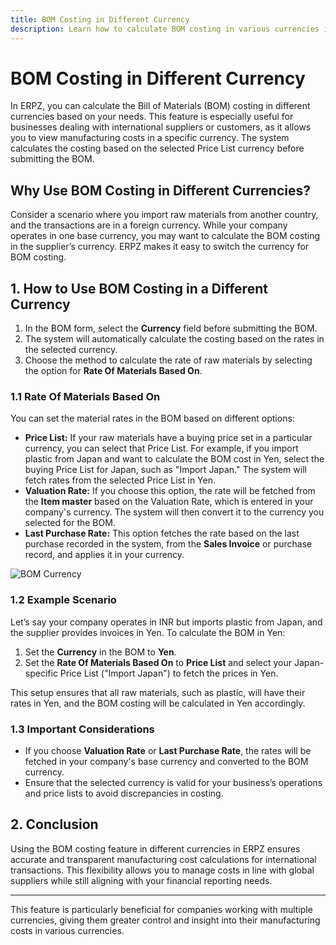 ```yaml
---
title: BOM Costing in Different Currency
description: Learn how to calculate BOM costing in various currencies in ERPZ.
---
```


# BOM Costing in Different Currency

In ERPZ, you can calculate the Bill of Materials (BOM) costing in different currencies based on your needs. This feature is especially useful for businesses dealing with international suppliers or customers, as it allows you to view manufacturing costs in a specific currency. The system calculates the costing based on the selected Price List currency before submitting the BOM.

## Why Use BOM Costing in Different Currencies?

Consider a scenario where you import raw materials from another country, and the transactions are in a foreign currency. While your company operates in one base currency, you may want to calculate the BOM costing in the supplier’s currency. ERPZ makes it easy to switch the currency for BOM costing.

## 1. How to Use BOM Costing in a Different Currency

1. In the BOM form, select the **Currency** field before submitting the BOM.  
2. The system will automatically calculate the costing based on the rates in the selected currency.
3. Choose the method to calculate the rate of raw materials by selecting the option for **Rate Of Materials Based On**.

### 1.1 Rate Of Materials Based On

You can set the material rates in the BOM based on different options:

- **Price List:** If your raw materials have a buying price set in a particular currency, you can select that Price List. For example, if you import plastic from Japan and want to calculate the BOM cost in Yen, select the buying Price List for Japan, such as "Import Japan." The system will fetch rates from the selected Price List in Yen.
- **Valuation Rate:** If you choose this option, the rate will be fetched from the **Item master** based on the Valuation Rate, which is entered in your company's currency. The system will then convert it to the currency you selected for the BOM.
- **Last Purchase Rate:** This option fetches the rate based on the last purchase recorded in the system, from the **Sales Invoice** or purchase record, and applies it in your currency.

![BOM Currency]()

### 1.2 Example Scenario

Let’s say your company operates in INR but imports plastic from Japan, and the supplier provides invoices in Yen. To calculate the BOM in Yen:
1. Set the **Currency** in the BOM to **Yen**.
2. Set the **Rate Of Materials Based On** to **Price List** and select your Japan-specific Price List ("Import Japan") to fetch the prices in Yen.
   
This setup ensures that all raw materials, such as plastic, will have their rates in Yen, and the BOM costing will be calculated in Yen accordingly.

### 1.3 Important Considerations

- If you choose **Valuation Rate** or **Last Purchase Rate**, the rates will be fetched in your company's base currency and converted to the BOM currency.
- Ensure that the selected currency is valid for your business’s operations and price lists to avoid discrepancies in costing.

## 2. Conclusion

Using the BOM costing feature in different currencies in ERPZ ensures accurate and transparent manufacturing cost calculations for international transactions. This flexibility allows you to manage costs in line with global suppliers while still aligning with your financial reporting needs.

---

This feature is particularly beneficial for companies working with multiple currencies, giving them greater control and insight into their manufacturing costs in various currencies.
